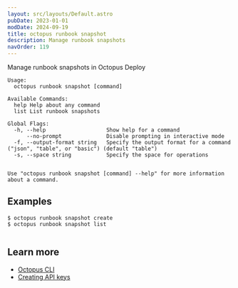 ```yaml
---
layout: src/layouts/Default.astro
pubDate: 2023-01-01
modDate: 2024-09-19
title: octopus runbook snapshot
description: Manage runbook snapshots
navOrder: 119
---
```


Manage runbook snapshots in Octopus Deploy

```
Usage:
  octopus runbook snapshot [command]

Available Commands:
  help Help about any command
  list List runbook snapshots

Global Flags:
  -h, --help                   Show help for a command
      --no-prompt              Disable prompting in interactive mode
  -f, --output-format string   Specify the output format for a command ("json", "table", or "basic") (default "table")
  -s, --space string           Specify the space for operations


Use "octopus runbook snapshot [command] --help" for more information about a command.
```

## Examples

<SamplesInstance />

```
$ octopus runbook snapshot create
$ octopus runbook snapshot list


```

## Learn more

- [Octopus CLI](/docs/octopus-rest-api/cli)
- [Creating API keys](/docs/octopus-rest-api/how-to-create-an-api-key)